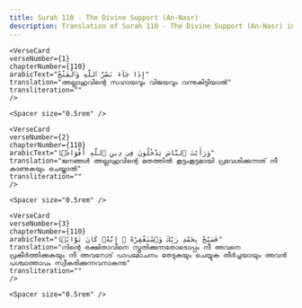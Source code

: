 ```yaml
---
title: Surah 110 - The Divine Support (An-Nasr)  
description: Translation of Surah 110 - The Divine Support (An-Nasr) in Malayalam
---
```







    <VerseCard 
    verseNumber={1}
    chapterNumber={110}
    arabicText="إِذَا جَآءَ نَصْرُ ٱللَّهِ وَٱلْفَتْحُ"
    translation="അല്ലാഹുവിന്റെ സഹായവും വിജയവും വന്നുകിട്ടിയാല്‍"
    transliteration=""
    />

    <Spacer size="0.5rem" />
                
    <VerseCard 
    verseNumber={2}
    chapterNumber={110}
    arabicText="وَرَأَيْتَ ٱلنَّاسَ يَدْخُلُونَ فِى دِينِ ٱللَّهِ أَفْوَاجًۭا"
    translation="ജനങ്ങള്‍ അല്ലാഹുവിന്റെ മതത്തില്‍ കൂട്ടംകൂട്ടമായി പ്രവേശിക്കുന്നത്‌ നീ കാണുകയും ചെയ്താല്‍"
    transliteration=""
    />

    <Spacer size="0.5rem" />
                
    <VerseCard 
    verseNumber={3}
    chapterNumber={110}
    arabicText="فَسَبِّحْ بِحَمْدِ رَبِّكَ وَٱسْتَغْفِرْهُ ۚ إِنَّهُۥ كَانَ تَوَّابًۢا"
    translation="നിന്റെ രക്ഷിതാവിനെ സ്തുതിക്കുന്നതോടൊപ്പം നീ അവനെ പ്രകീര്‍ത്തിക്കുകയും നീ അവനോട്‌ പാപമോചനം തേടുകയും ചെയ്യുക തീര്‍ച്ചയായും അവന്‍ പശ്ചാത്താപം സ്വീകരിക്കുന്നവനാകുന്നു"
    transliteration=""
    />

    <Spacer size="0.5rem" />
                